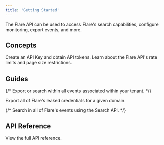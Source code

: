 ```yaml
---
title: 'Getting Started'
---
```


The Flare API can be used to access Flare's search capabilities, configure monitoring, export events, and more.

## Concepts

<CardGroup cols={2}>

  <Card title="Authentication" icon="key" href="/introduction/authentication">
    Create an API Key and obtain API tokens.
  </Card>

  <Card title="Rate Limits" icon="gauge-high" href="/introduction/rate-limits">
    Learn about the Flare API's rate limits and page size restrictions.
  </Card>

</CardGroup>

## Guides

<CardGroup cols={2}>

{/*
  <Card title="List events within a tenant" icon="list" href="/guides/tenant-events">
    Export or search within all events associated within your tenant.
  </Card>
*/}

  <Card title="Exporting a domain's credentials" icon="passport" href="/guides/credentials-export-domain">
    Export all of Flare's leaked credentials for a given domain.
  </Card>

{/*
  <Card title="Global Search" icon="magnifying-glass" href="/guides/global-search">
    Search in all of Flare's events using the Search API.
  </Card>
*/}

</CardGroup>

## API Reference

<CardGroup cols={2}>
  <Card title="Endpoint References" icon="code" href="/api-reference">
    View the full API reference.
  </Card>
</CardGroup>
